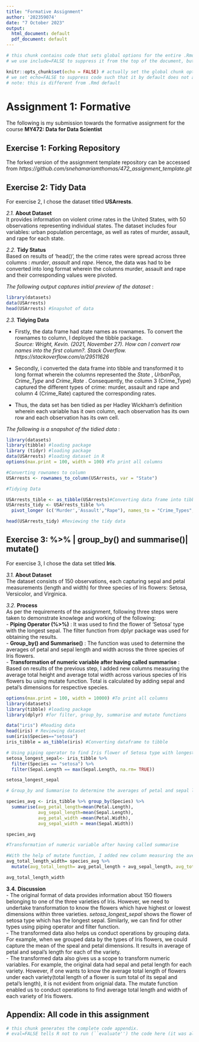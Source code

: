 ```yaml
---
title: "Formative Assignment"
author: '202359074'
date: "7 October 2023"
output:
  html_document: default
  pdf_document: default
---
```


```r
# this chunk contains code that sets global options for the entire .Rmd. 
# we use include=FALSE to suppress it from the top of the document, but it will still appear in the appendix. 

knitr::opts_chunk$set(echo = FALSE) # actually set the global chunk options. 
# we set echo=FALSE to suppress code such that it by default does not appear throughout the document. 
# note: this is different from .Rmd default
```
# __Assignment 1: Formative__  

The following is my submission towards the formative assignment for the course __MY472: Data for Data Scientist__

## __Exercise 1: Forking Repository__  

The forked version of the assignment template repository can be accessed from *https://github.com/snehamariamthomas/472_assignment_template.git*

## __Exercise 2: Tidy Data__  

For exercise 2, I chose the dataset titled __USArrests__.

_2.1._ __About Dataset__   
It provides information on violent crime rates in the United States, with 50 observations representing individual states. The dataset includes four variables: urban population percentage, as well as rates of murder, assault, and rape for each state.

_2.2._ __Tidy Status__  
Based on results of 'head()', the the crime rates were spread across three columns : _murder_, _assault_ and _rape_. Hence, the data was had to be converted into long format wherein the columns murder, assault and rape and their corresponding values were pivoted.
  
*The following output captures initial preview of the dataset* :  

``` r
library(datasets)
data(USArrests) 
head(USArrests) #Snapshot of data
```


_2.3._ __Tidying Data__  

- Firstly, the data frame had state names as rownames. To convert the rownames to column, I deployed the tibble package.  
_Source: Wright, Kevin. (2021, November 27). How can I convert row names into the first column?. Stack Overflow. https://stackoverflow.com/a/29511626 _  

- Secondly, i converted the data frame into tibble and transformed it to long format wherein the columns represented the _State_ , _UrbanPop_, _Crime_Type_ and _Crime_Rate_ . Consequently, the column 3 (Crime_Type) captured the different types of crime: murder, assault and rape and column 4 (Crime_Rate) captured the corresponding rates.   

- Thus, the data set has ben tidied as per Hadley Wickham's definition wherein each variable has it own column, each observation has its own row and each observation has its own cell. 

*The following is a snapshot of the tidied data* :  
  

```r
library(datasets)
library(tibble) #loading package
library (tidyr) #loading package
data(USArrests) #loading dataset in R
options(max.print = 100, width = 100) #To print all columns

#Converting rownames to column
USArrests <- rownames_to_column(USArrests, var = "State")

#Tidying Data

USArrests_tible <- as_tibble(USArrests)#Converting data frame into tibble 
USArrests_tidy <- USArrests_tible %>%
  pivot_longer (c('Murder','Assault',"Rape"), names_to = "Crime_Types", values_to="Crime_Rate") #Converting to long format data 

head(USArrests_tidy) #Reviewing the tidy data
```
## __Exercise 3: %>% | group_by() and summarise()| mutate()__  
  
For exercise 3, I chose the data set titled __Iris__.  
  
_3.1._ __About Dataset__    
The dataset consists of 150 observations, each capturing sepal and petal measurements (length and width) for three species of Iris flowers: Setosa, Versicolor, and Virginica.

_3.2._ __Process__  
As per the requirements of the assignment, following three steps were taken to demonstrate knowlege and working of the following:  
- __Piping Operator (%>%)__ : It was used to find the flower of 'Setosa' type with the longest sepal. The filter function from dplyr package was used for obtaining the results.  
- __Group_by() and Summarise()__ : The function was used to determine the averages of petal and sepal length and width across the three species of Iris flowers.  
- __Transformation of numeric variable after having called summarise__ : Based on results of the previous step, I added new columns measuring the average total height and average total width across various species of Iris flowers bu using mutate function. Total is calculated by adding sepal and petal's dimensions for respective species.

``` r
options(max.print = 100, width = 10000) #To print all columns
library(datasets)
library(tibble) #loading package
library(dplyr) #for filter, group_by, summarise and mutate functions

data("iris") #Reading data 
head(iris) # Reviewing dataset
sum(iris$Species=="setosa")
iris_tibble = as_tibble(iris) #Converting dataframe to tibble

# Using piping operator to find Iris flower of Setosa type with longest sepal
setosa_longest_sepal<- iris_tibble %>% 
  filter(Species == "setosa") %>%
  filter(Sepal.Length == max(Sepal.Length, na.rm= TRUE))

setosa_longest_sepal

# Group_by and Summarise to determine the averages of petal and sepal length and width across various species of Iris flowers.

species_avg <- iris_tibble %>% group_by(Species) %>%
  summarise(avg_petal_length=mean(Petal.Length),
            avg_sepal_length=mean(Sepal.Length),
            avg_petal_width =mean(Petal.Width),
            avg_sepal_width = mean(Sepal.Width))

species_avg

#Transformation of numeric variable after having called summarise

#With the help of mutate function, I added new column measuring the average total height and average total width across various species of Iris flowers. Total is calculated by adding sepal and petal's dimensions for respective species.
avg_total_length_width= species_avg %>% 
  mutate(avg_total_length= avg_petal_length + avg_sepal_length, avg_total_width= avg_petal_width + avg_sepal_width)

avg_total_length_width
```
__3.4.__ __Discussion__  
- The original format of data provides information about 150 flowers belonging to one of the three varieties of Iris. However, we need to undertake transformation to know the flowers which have highest or lowest dimensions within three varieties. _setosa_longest_sepal_ shows the flower of setosa type which has the longest sepal. Similarly, we can find for other types using piping operator and filter function.  
- The transformed data also helps us conduct operations by grouping data. For example, when we grouped data by the types of Iris flowers, we could capture the mean of the speal and petal dimensions. It results in average of petal and sepal's length for each of the variety.  
- The transformed data also gives us a scope to transform numeric variables. For example, the original data had sepal and petal length for each variety. However, if one wants to know the average total length of flowers under each variety(total length of a flower is sum total of its sepal and petal's length), it is not evident from orignial data. The mutate function enabled us to conduct operations to find average total length and width of each variety of Iris flowers.

## Appendix: All code in this assignment

```r
# this chunk generates the complete code appendix. 
# eval=FALSE tells R not to run (``evaluate'') the code here (it was already run before).
```
